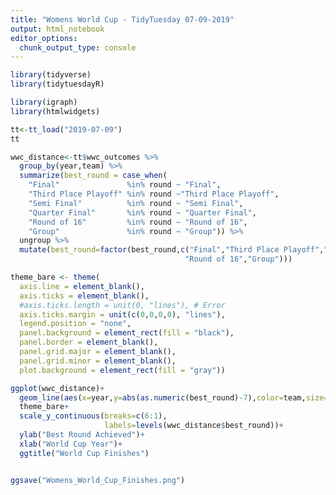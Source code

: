 ```yaml
---
title: "Womens World Cup - TidyTuesday 07-09-2019"
output: html_notebook
editor_options: 
  chunk_output_type: console
---
```


```r
library(tidyverse)
library(tidytuesdayR)

library(igraph)
library(htmlwidgets)

tt<-tt_load("2019-07-09")
tt
```

```r


wwc_distance<-tt$wwc_outcomes %>%
  group_by(year,team) %>% 
  summarize(best_round = case_when(
    "Final"               %in% round ~ "Final",
    "Third Place Playoff" %in% round ~"Third Place Playoff",
    "Semi Final"          %in% round ~ "Semi Final",
    "Quarter Final"       %in% round ~ "Quarter Final",
    "Round of 16"         %in% round ~ "Round of 16",
    "Group"               %in% round ~ "Group")) %>%
  ungroup %>% 
  mutate(best_round=factor(best_round,c("Final","Third Place Playoff","Semi Final","Quarter Final",
                                       "Round of 16","Group")))

theme_bare <- theme(
  axis.line = element_blank(), 
  axis.ticks = element_blank(), 
  #axis.ticks.length = unit(0, "lines"), # Error 
  axis.ticks.margin = unit(c(0,0,0,0), "lines"), 
  legend.position = "none", 
  panel.background = element_rect(fill = "black"), 
  panel.border = element_blank(), 
  panel.grid.major = element_blank(), 
  panel.grid.minor = element_blank(), 
  plot.background = element_rect(fill = "gray"))

ggplot(wwc_distance)+
  geom_line(aes(x=year,y=abs(as.numeric(best_round)-7),color=team,size=1.5))+
  theme_bare+
  scale_y_continuous(breaks=c(6:1),
                     labels=levels(wwc_distance$best_round))+
  ylab("Best Round Achieved")+
  xlab("World Cup Year")+
  ggtitle("World Cup Finishes")


ggsave("Womens_World_Cup_Finishes.png")


```





